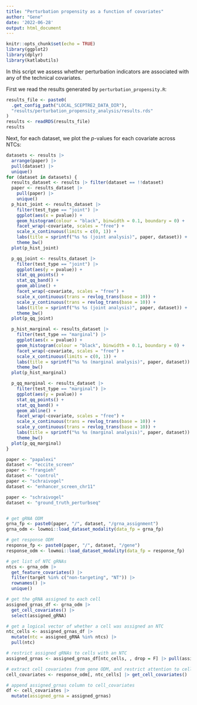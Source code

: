 ```yaml
---
title: "Perturbation propensity as a function of covariates"
author: "Gene"
date: '2022-06-28'
output: html_document
---
```


```r
knitr::opts_chunk$set(echo = TRUE)
library(ggplot2)
library(dplyr)
library(katlabutils)
```

In this script we assess whether perturbation indicators are associated with any of the technical covariates.

First we read the results generated by `perturbation_propensity.R`:
```r
results_file <- paste0(
  .get_config_path("LOCAL_SCEPTRE2_DATA_DIR"),
  "results/perturbation_propensity_analysis/results.rds"
)
results <- readRDS(results_file)
results
```

Next, for each dataset, we plot the $p$-values for each covariate across NTCs:
```r
datasets <- results |>
  arrange(paper) |>
  pull(dataset) |>
  unique()
for (dataset in datasets) {
  results_dataset <- results |> filter(dataset == !!dataset)
  paper <- results_dataset |>
    pull(paper) |>
    unique()
  p_hist_joint <- results_dataset |>
    filter(test_type == "joint") |>
    ggplot(aes(x = pvalue)) +
    geom_histogram(colour = "black", binwidth = 0.1, boundary = 0) +
    facet_wrap(~covariate, scales = "free") +
    scale_x_continuous(limits = c(0, 1)) +
    labs(title = sprintf("%s %s (joint analysis)", paper, dataset)) +
    theme_bw()
  plot(p_hist_joint)

  p_qq_joint <- results_dataset |>
    filter(test_type == "joint") |>
    ggplot(aes(y = pvalue)) +
    stat_qq_points() +
    stat_qq_band() +
    geom_abline() +
    facet_wrap(~covariate, scales = "free") +
    scale_x_continuous(trans = revlog_trans(base = 10)) +
    scale_y_continuous(trans = revlog_trans(base = 10)) +
    labs(title = sprintf("%s %s (joint analysis)", paper, dataset)) +
    theme_bw()
  plot(p_qq_joint)

  p_hist_marginal <- results_dataset |>
    filter(test_type == "marginal") |>
    ggplot(aes(x = pvalue)) +
    geom_histogram(colour = "black", binwidth = 0.1, boundary = 0) +
    facet_wrap(~covariate, scales = "free") +
    scale_x_continuous(limits = c(0, 1)) +
    labs(title = sprintf("%s %s (marginal analysis)", paper, dataset)) +
    theme_bw()
  plot(p_hist_marginal)

  p_qq_marginal <- results_dataset |>
    filter(test_type == "marginal") |>
    ggplot(aes(y = pvalue)) +
    stat_qq_points() +
    stat_qq_band() +
    geom_abline() +
    facet_wrap(~covariate, scales = "free") +
    scale_x_continuous(trans = revlog_trans(base = 10)) +
    scale_y_continuous(trans = revlog_trans(base = 10)) +
    labs(title = sprintf("%s %s (marginal analysis)", paper, dataset)) +
    theme_bw()
  plot(p_qq_marginal)
}
```

```r
paper <- "papalexi"
dataset <- "eccite_screen"
paper <- "frangieh"
dataset <- "control"
paper <- "schraivogel"
dataset <- "enhancer_screen_chr11"

paper <- "schraivogel"
dataset <- "ground_truth_perturbseq"


# get gRNA ODM
grna_fp <- paste0(paper, "/", dataset, "/grna_assignment")
grna_odm <- lowmoi::load_dataset_modality(data_fp = grna_fp)

# get response ODM
response_fp <- paste0(paper, "/", dataset, "/gene")
response_odm <- lowmoi::load_dataset_modality(data_fp = response_fp)

# get list of NTC gRNAs
ntcs <- grna_odm |>
  get_feature_covariates() |>
  filter(target %in% c("non-targeting", "NT")) |>
  rownames() |>
  unique()

# get the gRNA assigned to each cell
assigned_grnas_df <- grna_odm |>
  get_cell_covariates() |>
  select(assigned_gRNA)

# get a logical vector of whether a cell was assigned an NTC
ntc_cells <- assigned_grnas_df |>
  mutate(ntc = assigned_gRNA %in% ntcs) |>
  pull(ntc)

# restrict assigned gRNAs to cells with an NTC
assigned_grnas <- assigned_grnas_df[ntc_cells, , drop = F] |> pull(assigned_gRNA)

# extract cell covariates from gene ODM, and restrict attention to cells with NTC
cell_covariates <- response_odm[, ntc_cells] |> get_cell_covariates()

# append assigned_grnas column to cell_covariates
df <- cell_covariates |>
  mutate(assigned_grna = assigned_grnas)
```
